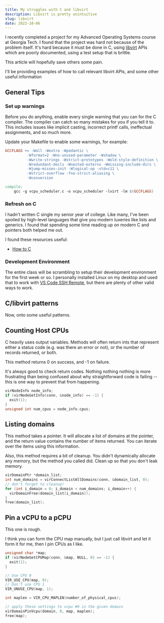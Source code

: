 ```yaml
---
title: My struggles with C and libvirt
description: Libvirt is pretty unintuitive
slug: libvirt
date: 2022-10-06
---
```


I recently completed a project for my Advanced Operating Systems course at Georgia Tech. I found that the project was hard not because of the problem itself. It's hard because it must be done in C, using [libvirt](https://libvirt.org/) APIs which are poorly documented, using a test setup that is brittle.

This article will hopefully save others some pain.

I'll be providing examples of how to call relevant libvirt APIs, and some other useful information

## General Tips

### Set up warnings

Before you do anything, enable every single warning that you can for the C compiler. The compiler can catch so many mistakes for you if you tell it to. This includes issues like implicit casting, incorrect printf calls, ineffectual assignments, and so much more.

Update your Makefile to enable some warnings, for example:

```makefile
GCCFLAGS += -Wall -Wextra -Wpedantic \
          -Wformat=2 -Wno-unused-parameter -Wshadow \
          -Wwrite-strings -Wstrict-prototypes -Wold-style-definition \
          -Wredundant-decls -Wnested-externs -Wmissing-include-dirs \
		  -Wjump-misses-init -Wlogical-op -std=c11 \
		  -Wstrict-overflow -fno-strict-aliasing \
		  -Wconversion

compile:
    gcc -g vcpu_scheduler.c -o vcpu_scheduler -lvirt -lm $(GCCFLAGS)
```

### Refresh on C

I hadn't written C single my senior year of college. Like many, I've been spoiled by high-level languages that give you modern luxeries like lists and generics. I found that spending some time reading up on modern C and pointers both helped me out.

I found these resources useful:

- [How to C](https://matt.sh/howto-c)

### Development Environment

The entire class will be scrambling to setup their development environment for the first week or so. I personally installed Linux on my desktop and used that to work with [VS Code SSH Remote](https://code.visualstudio.com/docs/remote/ssh), but there are plenty of other valid ways to work.

## C/libvirt patterns

Now, onto some useful patterns.

## Counting Host CPUs

C heavily uses output variables. Methods will often return ints that represent either a status code (e.g. was there an error or not), or the number of records returned, or both.

This method returns 0 on success, and -1 on failure.

It's always good to check return codes. Nothing nothing nothing is more frustrating than being confused about why straightforward code is failing -- this is one way to prevent that from happening.

```c
virNodeInfo node_info;
if (virNodeGetInfo(conn, &node_info) == -1) {
  exit(1);
}
unsigned int num_cpus = node_info.cpus;
```

## Listing domains

This method takes a pointer. It will allocate a list of domains at the pointer, and the return value contains the number of items returned. You can iterate over the items using this information.

Also, this method requires a bit of cleanup. You didn't dynamically allocate any memory, but the method you called did. Clean up so that you don't leak memory.

```c
virDomainPtr *domain_list;
int num_domains = virConnectListAllDomains(conn, &domain_list, 0);
// don't forget to cleanup!
for (int i_domain = 0; i_domain < num_domains; i_domain++) {
  virDomainFree(domain_list[i_domain]);
}
free(domain_list);
```

## Pin a vCPU to a pCPU

This one is rough.

I think you can form the CPU map manually, but I just call libvirt and let it form it for me, then I pin CPUs as I like.

```c
unsigned char *map;
if (virNodeGetCPUMap(conn, &map, NULL, 0) == -1) {
  exit(1);
}

// Use CPU 0
VIR_USE_CPU(map, 0);
// Don't use CPU 1
VIR_UNUSE_CPU(map, 1);

int maplen = VIR_CPU_MAPLEN(number_of_physical_cpus);

// apply these settings to vcpu #0 in the given domain
virDomainPinVcpu(domain, 0, map, maplen);
free(map);
```
